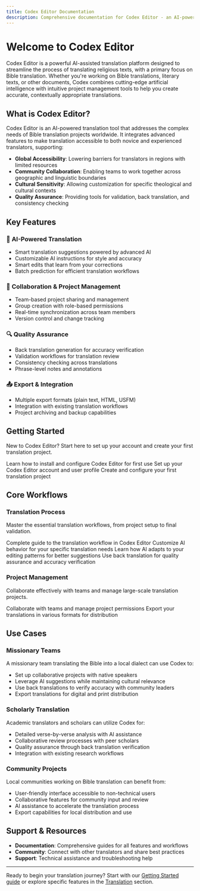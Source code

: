```yaml
---
title: Codex Editor Documentation
description: Comprehensive documentation for Codex Editor - an AI-powered translation platform for religious texts and collaborative Bible translation projects
---
```


# Welcome to Codex Editor

Codex Editor is a powerful AI-assisted translation platform designed to streamline the process of translating religious texts, with a primary focus on Bible translation. Whether you're working on Bible translations, literary texts, or other documents, Codex combines cutting-edge artificial intelligence with intuitive project management tools to help you create accurate, contextually appropriate translations.

## What is Codex Editor?

Codex Editor is an AI-powered translation tool that addresses the complex needs of Bible translation projects worldwide. It integrates advanced features to make translation accessible to both novice and experienced translators, supporting:

- **Global Accessibility**: Lowering barriers for translators in regions with limited resources
- **Community Collaboration**: Enabling teams to work together across geographic and linguistic boundaries
- **Cultural Sensitivity**: Allowing customization for specific theological and cultural contexts
- **Quality Assurance**: Providing tools for validation, back translation, and consistency checking

## Key Features

### 🚀 **AI-Powered Translation**
- Smart translation suggestions powered by advanced AI
- Customizable AI instructions for style and accuracy
- Smart edits that learn from your corrections
- Batch prediction for efficient translation workflows

### 👥 **Collaboration & Project Management**
- Team-based project sharing and management
- Group creation with role-based permissions
- Real-time synchronization across team members
- Version control and change tracking

### 🔍 **Quality Assurance**
- Back translation generation for accuracy verification
- Validation workflows for translation review
- Consistency checking across translations
- Phrase-level notes and annotations

### 📤 **Export & Integration**
- Multiple export formats (plain text, HTML, USFM)
- Integration with existing translation workflows
- Project archiving and backup capabilities

## Getting Started

New to Codex Editor? Start here to set up your account and create your first translation project.

<Cards>
  <Card title="Initial Setup" href="/docs/getting-started/initial-setup">
    Learn how to install and configure Codex Editor for first use
  </Card>
  <Card title="Create Account" href="/docs/getting-started/create-account">
    Set up your Codex Editor account and user profile
  </Card>
  <Card title="Your First Project" href="/docs/getting-started/creating-project">
    Create and configure your first translation project
  </Card>
</Cards>

## Core Workflows

### Translation Process
Master the essential translation workflows, from project setup to final validation.

<Cards>
  <Card title="Batch Translations" href="/docs/translation/batch-translation">
    Complete guide to the translation workflow in Codex Editor
  </Card>
  <Card title="AI Instructions" href="/docs/translation/ai-instructions">
    Customize AI behavior for your specific translation needs
  </Card>
  <Card title="Smart Edits" href="/docs/translation/smart-edits">
    Learn how AI adapts to your editing patterns for better suggestions
  </Card>
  <Card title="Back Translations" href="/docs/translation/back-translations">
    Use back translation for quality assurance and accuracy verification
  </Card>
</Cards>

### Project Management
Collaborate effectively with teams and manage large-scale translation projects.

<Cards>
  <Card title="Sharing & Managing Projects" href="/docs/project-management/sharing-managing-projects">
    Collaborate with teams and manage project permissions
  </Card>
  <Card title="Exporting Projects" href="/docs/project-management/exporting-project">
    Export your translations in various formats for distribution
  </Card>
</Cards>

## Use Cases

### Missionary Teams
A missionary team translating the Bible into a local dialect can use Codex to:
- Set up collaborative projects with native speakers
- Leverage AI suggestions while maintaining cultural relevance
- Use back translations to verify accuracy with community leaders
- Export translations for digital and print distribution

### Scholarly Translation
Academic translators and scholars can utilize Codex for:
- Detailed verse-by-verse analysis with AI assistance
- Collaborative review processes with peer scholars
- Quality assurance through back translation verification
- Integration with existing research workflows

### Community Projects
Local communities working on Bible translation can benefit from:
- User-friendly interface accessible to non-technical users
- Collaborative features for community input and review
- AI assistance to accelerate the translation process
- Export capabilities for local distribution and use

## Support & Resources

- **Documentation**: Comprehensive guides for all features and workflows
- **Community**: Connect with other translators and share best practices
- **Support**: Technical assistance and troubleshooting help

---

Ready to begin your translation journey? Start with our [Getting Started guide](/docs/getting-started) or explore specific features in the [Translation](/docs/translation/ai-instructions) section.
